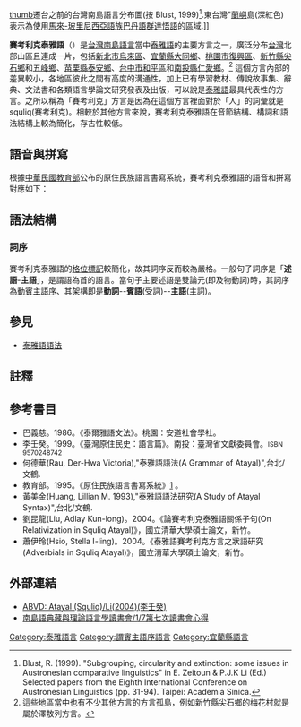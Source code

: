 {{noteTA
|T=zh-hant:賽考利克泰雅語; zh-hans:赛考利克泰雅语
|G1=Squliq Atayal
}}
{{Infobox Language
|name=賽考利克泰雅語
|nativename={{lang|en|Squliq Atayal}}
|states=[[台灣|台灣]]北部
|region=分布於新北市烏來，以復興區為主的桃園北橫山區，新竹尖石山區，部分南投仁愛鄉等。
|speakers=3萬人(1993年)<ref name=atayalspeakers>(1993 Johnstone) ''Ethnologue: Languages of the World 2005'' - ''[http://www.ethnologue.com/14/show_language.asp?code=TAY Atayal: A Language of Taiwan]''，引用於2010年6月14日</ref>
|script = [[拉丁字母|拉丁字母]]
|familycolor=南島語系
|fam1=[[南島語系|南島語系]]
|fam2=[[台灣南島語|台灣南島語]]
|fam3=[[北台灣南島語族|北台灣南島語族]]
|fam4=[[泰雅語群|泰雅語群]]
|fam5=[[泰雅語|泰雅語]]
|agency={{ROC-TWN}}[[中央研究院|中央研究院]] (''Academia Sinica'')
|iso2=map|iso3=tay|vitality=v}}
[[文件:Formosan_languages.png|thumb]]遷台之前的台灣南島語言分布圖(按 Blust, 1999)<ref>Blust, R. (1999). "Subgrouping, circularity and extinction: some issues in Austronesian comparative linguistics" in E. Zeitoun & P.J.K Li (Ed.) Selected papers from the Eighth International Conference on Austronesian Linguistics (pp. 31-94). Taipei: Academia Sinica.</ref>.東台灣"[[蘭嶼|蘭嶼]]島(深紅色)表示為使用[[馬來-玻里尼西亞語族|馬來-玻里尼西亞語族]][[巴丹語群|巴丹語群]][[達悟語|達悟語]]的區域.]]

'''賽考利克泰雅語'''（{{lang|en|Squliq Atayal}}）是[[台灣南島語言|台灣南島語言]]當中[[泰雅語|泰雅語]]的主要方言之一，廣泛分布[[台灣|台灣]]北部山區且連成一片，包括[[新北市|新北市]][[烏來區|烏來區]]、[[宜蘭縣|宜蘭縣]][[大同鄉_(台灣)|大同鄉]]、[[桃園市|桃園市]][[復興區_(桃園市)|復興區]]、[[新竹縣|新竹縣]][[尖石鄉|尖石鄉]]和[[五峰鄉_(台灣)|五峰鄉]]、[[苗栗縣|苗栗縣]][[泰安鄉|泰安鄉]]、[[台中市|台中市]][[和平區_(臺中市)|和平區]]和[[南投縣|南投縣]][[仁愛鄉|仁愛鄉]]。<ref>這些地區當中也有不少其他方言的方言孤島，例如新竹縣尖石鄉的梅花村就是屬於澤敖列方言。</ref> 這個方言內部的差異較小，各地區彼此之間有高度的溝通性，加上已有學習教材、傳說故事集、辭典、文法書和各類語言學論文研究發表及出版，可以說是[[泰雅語|泰雅語]]最具代表性的方言。之所以稱為「賽考利克」方言是因為在這個方言裡面對於「人」的詞彙就是squliq(賽考利克)。相較於其他方言來說，賽考利克泰雅語在音節結構、構詞和語法結構上較為簡化，存古性較低。

==語音與拼寫==
根據[[中華民國教育部|中華民國教育部]]公布的原住民族語言書寫系統，賽考利克泰雅語的語音和拼寫對應如下：

==語法結構==
=== 詞序 ===
賽考利克泰雅語的[[格位標記|格位標記]]較簡化，故其詞序反而較為嚴格。一般句子詞序是「'''述語'''-'''主語'''」，是謂語為首的語言。當句子主要述語是雙論元(即及物動詞)時，其詞序為[[動賓主語序|動賓主語序]]、其架構即是'''動詞'''--'''賓語'''(受詞)--'''主語'''(主詞)。

==參見==
*[[泰雅語語法|泰雅語語法]]

== 註釋 ==
{{reflist}}

==參考書目==
{{refbegin|2}}
* 巴義慈。1986。《泰爾雅語文法》。桃園：安道社會學社。
* 李壬癸。1999。《臺灣原住民史：語言篇》。南投：臺灣省文獻委員會。<small>ISBN 9570248742</small>
* 何德華(Rau, Der-Hwa Victoria),"泰雅語語法(A Grammar of Atayal)",台北/文鶴.{{en icon}}
* 教育部。1995。《原住民族語言書寫系統》[http://www1.iprtc.ndhu.edu.tw/2011moeliil/doc/writing_system.pdf] {{Wayback|url=http://www1.iprtc.ndhu.edu.tw/2011moeliil/doc/writing_system.pdf |date=20210210201117 }}。
* 黃美金(Huang, Lillian M. 1993),"泰雅語語法研究(A Study of Atayal Syntax)",台北/文鶴.{{en icon}}
* 劉昆龍(Liu, Adlay Kun-long)。2004。《論賽考利克泰雅語關係子句(On Relativization in Squliq Atayal)》，國立清華大學碩士論文，新竹。{{en icon}}
* 蕭伊玲(Hsio, Stella I-ling)。2004。《泰雅語賽考利克方言之狀語研究(Adverbials in Squliq Atayal)》，國立清華大學碩士論文，新竹。{{en icon}}
{{refend}}

==外部連結==
*[https://web.archive.org/web/20120131041149/http://language.psy.auckland.ac.nz/austronesian/language.php?id=819 ABVD: Atayal (Squliq)/Li(2004)(李壬癸)]
*[http://ctld.nthu.edu.tw/content/default/bc/bc_blog.php?id=149&p=406 南島語典藏與理論語言學讀書會/1/7第七次讀書會心得]{{dead link|date=2018年4月 |bot=InternetArchiveBot |fix-attempted=yes }}

{{台灣語言}}
{{南島語系}}

[[Category:泰雅語言|Category:泰雅語言]]
[[Category:謂賓主語序語言|Category:謂賓主語序語言]]
[[Category:宜蘭縣語言|Category:宜蘭縣語言]]